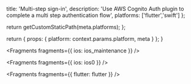                   
  title: 'Multi-step sign-in',
  description: 'Use AWS Cognito Auth plugin to complete a multi step authentication flow',
  platforms: ['flutter','swift']
};

  return getCustomStaticPath(meta.platforms);
};

  return {
    props: {
      platform: context.params.platform,
      meta
    }
  };
}
          



<Fragments fragments={{ ios: ios_maintenance }} />


<Fragments fragments={{ ios: ios0 }} />


<Fragments fragments={{ flutter: flutter }} />
